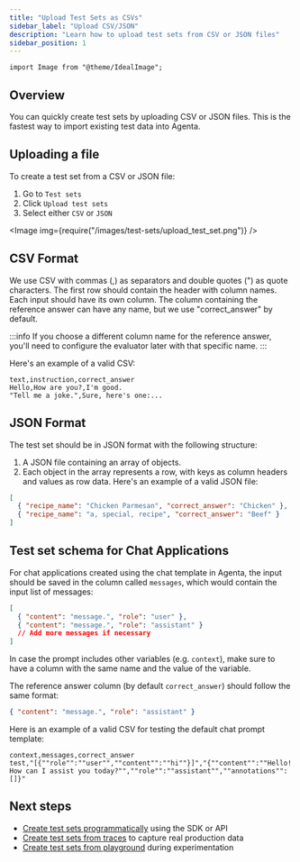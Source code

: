 ```yaml
---
title: "Upload Test Sets as CSVs"
sidebar_label: "Upload CSV/JSON"
description: "Learn how to upload test sets from CSV or JSON files"
sidebar_position: 1
---
```


```mdx-code-block
import Image from "@theme/IdealImage";
```

## Overview

You can quickly create test sets by uploading CSV or JSON files. This is the fastest way to import existing test data into Agenta.

## Uploading a file

To create a test set from a CSV or JSON file:

1. Go to `Test sets`
2. Click `Upload test sets`
3. Select either `CSV` or `JSON`

<Image img={require("/images/test-sets/upload_test_set.png")} />

## CSV Format

We use CSV with commas (,) as separators and double quotes (") as quote characters. The first row should contain the header with column names. Each input should have its own column. The column containing the reference answer can have any name, but we use "correct_answer" by default.

:::info
If you choose a different column name for the reference answer, you'll need to configure the evaluator later with that specific name.
:::

Here's an example of a valid CSV:

```csv
text,instruction,correct_answer
Hello,How are you?,I'm good.
"Tell me a joke.",Sure, here's one:...
```

## JSON Format

The test set should be in JSON format with the following structure:

1. A JSON file containing an array of objects.
2. Each object in the array represents a row, with keys as column headers and values as row data. Here's an example of a valid JSON file:

```json
[
  { "recipe_name": "Chicken Parmesan", "correct_answer": "Chicken" },
  { "recipe_name": "a, special, recipe", "correct_answer": "Beef" }
]
```

## Test set schema for Chat Applications

For chat applications created using the chat template in Agenta, the input should be saved in the column called `messages`, which would contain the input list of messages:

```json
[
  { "content": "message.", "role": "user" },
  { "content": "message.", "role": "assistant" }
  // Add more messages if necessary
]
```

In case the prompt includes other variables (e.g. `context`), make sure to have a column with the same name and the value of the variable.

The reference answer column (by default `correct_answer`) should follow the same format:

```json
{ "content": "message.", "role": "assistant" }
```

Here is an example of a valid CSV for testing the default chat prompt template:

```csv chat_test_set.csv
context,messages,correct_answer
test,"[{""role"":""user"",""content"":""hi""}]","{""content"":""Hello! How can I assist you today?"",""role"":""assistant"",""annotations"":[]}"
```

## Next steps

- [Create test sets programmatically](/evaluation/managing-test-sets/create-programatically) using the SDK or API
- [Create test sets from traces](/evaluation/managing-test-sets/create-from-traces) to capture real production data
- [Create test sets from playground](/evaluation/managing-test-sets/create-from-playground) during experimentation

